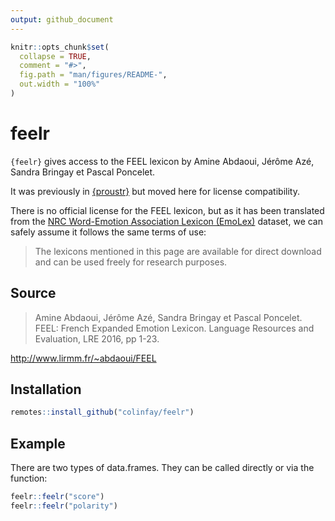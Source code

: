 ```yaml
---
output: github_document
---
```


<!-- README.md is generated from README.Rmd. Please edit that file -->

```r
knitr::opts_chunk$set(
  collapse = TRUE,
  comment = "#>",
  fig.path = "man/figures/README-",
  out.width = "100%"
)
```

# feelr

`{feelr}` gives access to the FEEL lexicon by Amine Abdaoui, Jérôme Azé, Sandra Bringay et Pascal Poncelet. 

It was previously in [{proustr}](https://github.com/ColinFay/proustr) but moved here for license compatibility. 

There is no official license for the FEEL lexicon, but as it has been translated from the [NRC Word-Emotion Association Lexicon (EmoLex)](https://saifmohammad.com/WebPages/NRC-Emotion-Lexicon.htm) dataset, we can safely assume it follows the same terms of use: 

> The lexicons mentioned in this page are available for direct download and can be used freely for research purposes.

## Source 

> Amine Abdaoui, Jérôme Azé, Sandra Bringay et Pascal Poncelet. FEEL: French Expanded Emotion Lexicon. Language Resources and Evaluation, LRE 2016, pp 1-23.

[http://www.lirmm.fr/~abdaoui/FEEL](http://www.lirmm.fr/~abdaoui/FEEL)

## Installation

``` r
remotes::install_github("colinfay/feelr")
```

## Example

There are two types of data.frames. They can be called directly or via the function:

```r
feelr::feelr("score")
feelr::feelr("polarity")
```

